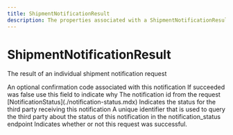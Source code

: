 ```yaml
---
title: ShipmentNotificationResult
description: The properties associated with a ShipmentNotificationResult
---
```


ShipmentNotificationResult
===============================================
The result of an individual shipment notification request

<Reference>
  <Field name="confirmation_code" type="string" nullable={true}>
    <Description>
      An optional confirmation code associated with this notification
    </Description>
  </Field>
  <Field name="failure_reason" type="string" nullable={true}>
    <Description>
      If succeeded was false use this field to indicate why
    </Description>
  </Field>
  <Field name="notification_id" type="string" nullable={false}>
    <Description>
      The notification id from the request
    </Description>
  </Field>
  <Field name="status" nullable={true}>
    <Type>
      [NotificationStatus](./notification-status.mdx)
    </Type>
    <Description>
      Indicates the status for the third party receiving this notification
    </Description>
  </Field>
  <Field name="submission_id" type="string" nullable={true}>
    <Description>
      A unique identifier that is used to query the third party about the status of this notification in the notification_status endpoint
    </Description>
  </Field>
  <Field name="succeeded" type="boolean" nullable={true}>
    <Description>
      Indicates whether or not this request was successful.
    </Description>
  </Field>
</Reference>
